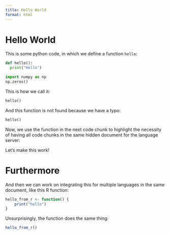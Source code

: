 ```yaml
---
title: Hello World
format: html
---
```


# Hello World

This is some python code,
in which we define a function `hello`:
  
```python
def hello():
  print("Hello")
```

```python
import numpy as np
np.zeros()
```

This is how we call it:

```python
hello()
```

And this function is not found because we have a typo:

```python
hello()
```

Now, we use the function in the next code chunk
to highlight the necessity of having all code
chunks in the same hidden document for the language server:

Let's make this work!

# Furthermore

And then we can work on integrating this for multiple 
languages in the same document, like this R function:

```r
hello_from_r <- function() {
    print("hello")
}
```

Unsurprisingly, the function does the same thing:

```r
hello_from_r()
```

